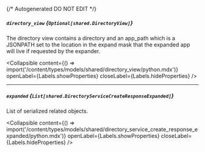 {/* Autogenerated DO NOT EDIT  */}

##### `directory_view` *{`Optional[shared.DirectoryView]`}*
The directory view contains a directory and an app_path which is a JSONPATH set to the location in the expand mask that the expanded app will live if requested by the expander.

<Collapsible content={() => import('/content/types/models/shared/directory_view/python.mdx')} openLabel={Labels.showProperties} closeLabel={Labels.hideProperties} />


---
##### `expanded` *{`List[shared.DirectoryServiceCreateResponseExpanded]`}*
List of serialized related objects.

<Collapsible content={() => import('/content/types/models/shared/directory_service_create_response_expanded/python.mdx')} openLabel={Labels.showProperties} closeLabel={Labels.hideProperties} />



